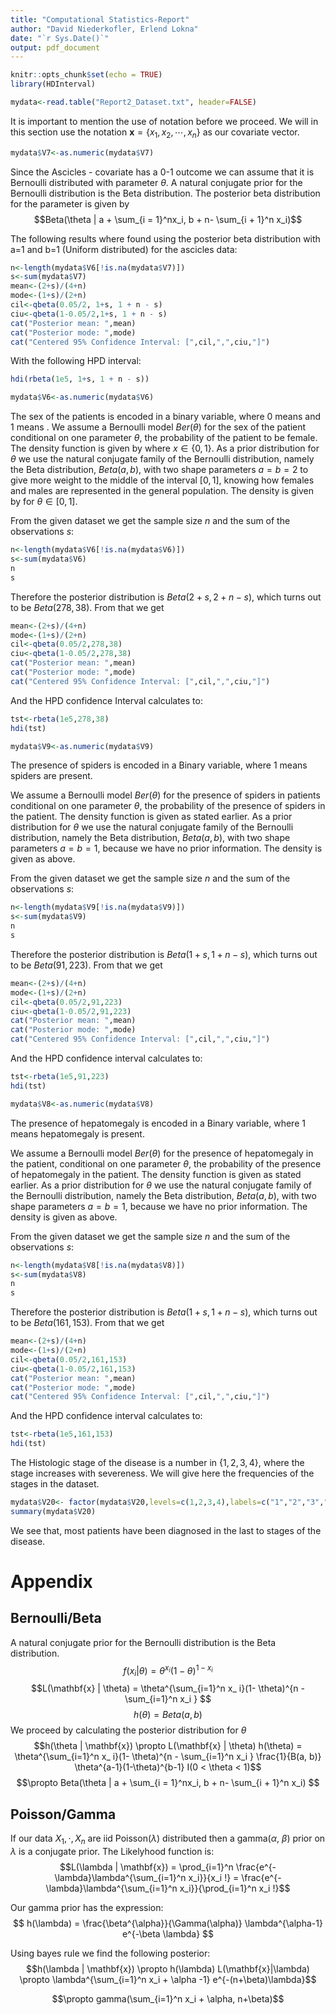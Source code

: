 ```yaml
---
title: "Computational Statistics-Report"
author: "David Niederkofler, Erlend Lokna"
date: "`r Sys.Date()`"
output: pdf_document
---
```


```r
knitr::opts_chunk$set(echo = TRUE)
library(HDInterval)
```



```r
mydata<-read.table("Report2_Dataset.txt", header=FALSE)
```
\section{Statistical Analysis of Covariates}
It is important to mention the use of notation before we proceed. We will in this section use the notation $\mathbf{x} = \{x_1, x_2, \cdots, x_n\}$ as our covariate vector.


\subsection{Ascicles}
```r
mydata$V7<-as.numeric(mydata$V7)
```


\subsubsection{1.1 Model selection}
Since the Ascicles - covariate has a 0-1 outcome we can assume that it is Bernoulli distributed with parameter $\theta$. A natural conjugate prior for the Bernoulli distribution is the Beta distribution. The posterior beta distribution for the parameter is given by
$$Beta(\theta | a + \sum_{i = 1}^nx_i, b + n- \sum_{i + 1}^n x_i)$$
\subsubsection{1.2 Results}
The following results where found using the posterior beta distribution with a=1 and b=1 (Uniform distributed) for the ascicles data:
```r
n<-length(mydata$V6[!is.na(mydata$V7)])
s<-sum(mydata$V7)
mean<-(2+s)/(4+n)
mode<-(1+s)/(2+n)
cil<-qbeta(0.05/2, 1+s, 1 + n - s)
ciu<-qbeta(1-0.05/2,1+s, 1 + n - s)
cat("Posterior mean: ",mean)
cat("Posterior mode: ",mode)
cat("Centered 95% Confidence Interval: [",cil,",",ciu,"]")
```
With the following HPD interval:
```r
hdi(rbeta(1e5, 1+s, 1 + n - s))
```




\subsection{1. Sex}
```r
mydata$V6<-as.numeric(mydata$V6)
```
The sex of the patients is encoded in a binary variable, where $0$ means \emph{male} and $1$ means \emph{female}.
\subsubsection{1.1 Model selection}
We assume a Bernoulli model $Ber(\theta)$ for the sex of the patient conditional on one parameter $\theta$, the probability of the patient to be female. The density function is given by
\begin{equation}
f(x|\theta)=\theta^x(1-\theta)^{1-x},
\end{equation}
where $x \in \{0,1\}$. As a prior distribution for $\theta$ we use the natural conjugate family of the Bernoulli distribution, namely the Beta distribution, $Beta(a,b)$, with two shape parameters $a=b=2$ to give more weight to the middle of the interval $[0,1]$, knowing how females and males are represented in the general population. The density is given by
\begin{equation}
h(\theta)=\frac{\Gamma(a+b)}{\Gamma(a) \Gamma(b)} \theta^{a-1} (1-\theta)^{b-1},
\end{equation}
for $\theta \in [0,1].$
\subsubsection{1.2 Results}
From the given dataset we get the sample size $n$ and the sum of the observations $s$:
```r
n<-length(mydata$V6[!is.na(mydata$V6)])
s<-sum(mydata$V6)
n
s
```
Therefore the posterior distribution is $Beta(2+s,2+n-s)$, which turns out to be $Beta(278,38)$.
From that we get
```r
mean<-(2+s)/(4+n)
mode<-(1+s)/(2+n)
cil<-qbeta(0.05/2,278,38)
ciu<-qbeta(1-0.05/2,278,38)
cat("Posterior mean: ",mean)
cat("Posterior mode: ",mode)
cat("Centered 95% Confidence Interval: [",cil,",",ciu,"]")
```
And the HPD confidence Interval calculates to:
```r
tst<-rbeta(1e5,278,38)
hdi(tst)
```
\subsection{2. Spiders}
```r
mydata$V9<-as.numeric(mydata$V9)
```
The presence of spiders is encoded in a Binary variable, where $1$ means spiders are present.

\subsubsection{1.1 Model selection}
We assume a Bernoulli model $Ber(\theta)$ for the presence of spiders in patients conditional on one parameter $\theta$, the probability of the presence of spiders in the patient. The density function is given as stated earlier.
As a prior distribution for $\theta$ we use the natural conjugate family of the Bernoulli distribution, namely the Beta distribution, $Beta(a,b)$, with two shape parameters $a=b=1$, because we have no prior information. The density is given as above.

\subsubsection{1.2 Results}
From the given dataset we get the sample size $n$ and the sum of the observations $s$:
```r
n<-length(mydata$V9[!is.na(mydata$V9)])
s<-sum(mydata$V9)
n
s
```
Therefore the posterior distribution is $Beta(1+s,1+n-s)$, which turns out to be $Beta(91,223)$.
From that we get
```r
mean<-(2+s)/(4+n)
mode<-(1+s)/(2+n)
cil<-qbeta(0.05/2,91,223)
ciu<-qbeta(1-0.05/2,91,223)
cat("Posterior mean: ",mean)
cat("Posterior mode: ",mode)
cat("Centered 95% Confidence Interval: [",cil,",",ciu,"]")
```
And the HPD confidence interval calculates to:
```r
tst<-rbeta(1e5,91,223)
hdi(tst)
```
\subsection{3. Hepatomegaly}
```r
mydata$V8<-as.numeric(mydata$V8)
```
The presence of hepatomegaly is encoded in a Binary variable, where $1$ means hepatomegaly is present.

\subsubsection{1.1 Model selection}
We assume a Bernoulli model $Ber(\theta)$ for the presence of hepatomegaly in the patient, conditional on one parameter $\theta$, the probability of the presence of hepatomegaly in the patient. The density function is given as stated earlier.
As a prior distribution for $\theta$ we use the natural conjugate family of the Bernoulli distribution, namely the Beta distribution, $Beta(a,b)$, with two shape parameters $a=b=1$, because we have no prior information. The density is given as above.

\subsubsection{1.2 Results}
From the given dataset we get the sample size $n$ and the sum of the observations $s$:
```r
n<-length(mydata$V8[!is.na(mydata$V8)])
s<-sum(mydata$V8)
n
s
```
Therefore the posterior distribution is $Beta(1+s,1+n-s)$, which turns out to be $Beta(161,153)$.
From that we get
```r
mean<-(2+s)/(4+n)
mode<-(1+s)/(2+n)
cil<-qbeta(0.05/2,161,153)
ciu<-qbeta(1-0.05/2,161,153)
cat("Posterior mean: ",mean)
cat("Posterior mode: ",mode)
cat("Centered 95% Confidence Interval: [",cil,",",ciu,"]")
```
And the HPD confidence interval calculates to:
```r
tst<-rbeta(1e5,161,153)
hdi(tst)
```
\subsection{4. Histologic stage}
The Histologic stage of the disease is a number in $\{1,2,3,4\}$, where the stage increases with severeness. We will give here the frequencies of the stages in the dataset.
```r
mydata$V20<- factor(mydata$V20,levels=c(1,2,3,4),labels=c("1","2","3","4"))
summary(mydata$V20)
```
We see that, most patients have been diagnosed in the last to stages of the disease.







# Appendix
## Bernoulli/Beta
A natural conjugate prior for the Bernoulli distribution is the Beta distribution. 
$$f(x_i|\theta) = \theta^{x_i}(1-\theta)^{1-x_i}$$
$$L(\mathbf{x} | \theta) = \theta^{\sum_{i=1}^n x_ i}(1- \theta)^{n - \sum_{i=1}^n x_i } $$
$$h(\theta) = Beta(a, b)$$
We proceed by calculating the posterior distribution for $\theta$
$$h(\theta | \mathbf{x}) \propto L(\mathbf{x} | \theta) h(\theta) = \theta^{\sum_{i=1}^n x_ i}(1- \theta)^{n - \sum_{i=1}^n x_i } \frac{1}{B(a, b)} \theta^{a-1}(1-\theta)^{b-1} I(0 < \theta < 1)$$
$$\propto Beta(\theta | a + \sum_{i = 1}^nx_i, b + n- \sum_{i + 1}^n x_i) $$

## Poisson/Gamma
If our data $X_1, \cdot, X_n$ are iid Poisson($\lambda$) distributed then a gamma($\alpha$, $\beta$) prior on $\lambda$ is a conjugate prior.
The Likelyhood function is:
$$L(\lambda | \mathbf{x}) = \prod_{i=1}^n \frac{e^{-\lambda}\lambda^{\sum_{i=1}^n x_i}}{x_i !} = \frac{e^{-\lambda}\lambda^{\sum_{i=1}^n x_i}}{\prod_{i=1}^n x_i !}$$

Our gamma prior has the expression:
$$ h(\lambda) = \frac{\beta^{\alpha}}{\Gamma(\alpha)} \lambda^{\alpha-1} e^{-\beta \lambda} $$

Using bayes rule we find the following posterior:
$$h(\lambda | \mathbf{x}) \propto h(\lambda) L(\mathbf{x}|\lambda) \propto \lambda^{\sum_{i=1}^n x_i + \alpha -1} e^{-(n+\beta)\lambda}$$

$$\propto gamma(\sum_{i=1}^n x_i + \alpha, n+\beta)$$
